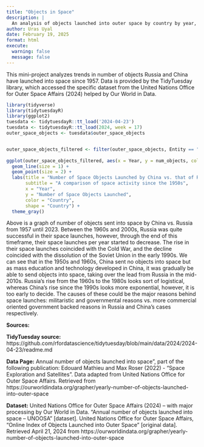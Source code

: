 ```yaml
---
title: "Objects in Space"
description: |
  An analysis of objects launched into outer space by country by year, provided by TidyTuesday
author: Uras Uyal
date: February 19, 2025
format: html
execute: 
  warning: false
  message: false
---
```


This mini-project analyzes trends in number of objects Russia and China have launched into space since 1957. Data is provided by the TidyTuesday library, which accessed the specific dataset from the United Nations Office for Outer Space Affairs (2024) helped by Our World in Data.

```r
library(tidyverse)
library(tidytuesdayR)
library(ggplot2)
tuesdata <- tidytuesdayR::tt_load('2024-04-23')
tuesdata <- tidytuesdayR::tt_load(2024, week = 17)
outer_space_objects <- tuesdata$outer_space_objects


outer_space_objects_filtered <- filter(outer_space_objects, Entity == "China" | Entity == "Russia")
                                       
ggplot(outer_space_objects_filtered, aes(x = Year, y = num_objects, color = Entity)) +
  geom_line(size = 1) + 
  geom_point(size = 2) +  
  labs(title = "Number of Space Objects Launched by China vs. that of Russia",
       subtitle = "A comparison of space activity since the 1950s",
       x = "Year", 
       y = "Number of Space Objects Launched",
       color = "Country",
       shape = "Country") +
  theme_gray()
```

Above is a graph of number of objects sent into space by China vs. Russia from 1957 until 2023. Between the 1960s and 2000s, Russia was quite successful in their space launches, however, through the end of this timeframe, their space launches per year started to decrease. The rise in their space launches coincided with the Cold War, and the decline coincided with the dissolution of the Soviet Union in the early 1990s. We can see that in the 1950s and 1960s, China sent no objects into space but as mass education and technology developed in China, it was gradually be able to send objects into space, taking over the lead from Russia in the mid-2010s. Russia's rise from the 1960s to the 1980s looks sort of logistical, whereas China's rise since the 1990s looks more exponential, however, it is too early to decide. The causes of these could be the major reasons behind space launches: militaristic and governmental reasons vs. more commercial oriented government backed reasons in Russia and China's cases respectively.


**Sources:**

**TidyTuesday source:** https://github.com/rfordatascience/tidytuesday/blob/main/data/2024/2024-04-23/readme.md

**Data Page:** Annual number of objects launched into space”, part of the following publication: Edouard Mathieu and Max Roser (2022) - “Space Exploration and Satellites”. Data adapted from United Nations Office for Outer Space Affairs. Retrieved from https://ourworldindata.org/grapher/yearly-number-of-objects-launched-into-outer-space

**Dataset:** United Nations Office for Outer Space Affairs (2024) – with major processing by Our World in Data. “Annual number of objects launched into space – UNOOSA” [dataset]. United Nations Office for Outer Space Affairs, “Online Index of Objects Launched into Outer Space” [original data]. Retrieved April 21, 2024 from https://ourworldindata.org/grapher/yearly-number-of-objects-launched-into-outer-space

